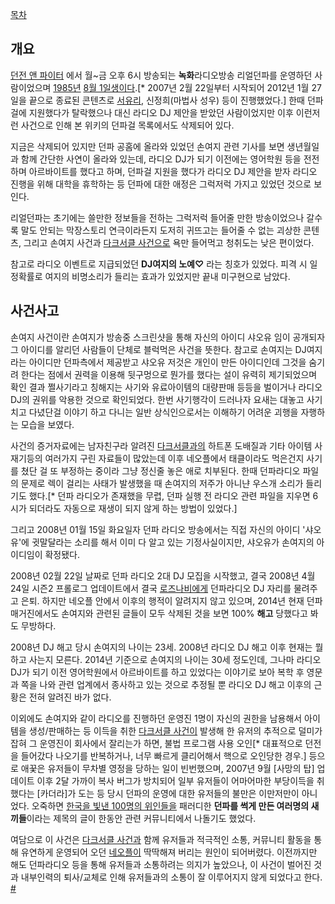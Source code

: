 [[목차]]

== 개요 ==
[[던전 앤 파이터]] 에서 월~금 오후 6시 방송되는 '''녹화'''라디오방송 리얼던파를 운영하던 사람이었으며 [[1985년]] [[8월 1일]]생이다.[* 2007년 2월 22일부터 시작되어 2012년 1월 27일을 끝으로 종료된 콘텐츠로 [[서유리]], 신정희(마법사 성우) 등이 진행했었다.] 한때 던파걸에 지원했다가 탈락했으나 대신 라디오 DJ 제안을 받았던 사람이었지만 이후 이런저런 사건으로 인해 본 위키의 던파걸 목록에서도 삭제되어 있다.

지금은 삭제되어 있지만 던파 공홈에 올라와 있었던 손여지 관련 기사를 보면 생년월일과 함께 간단한 사연이 올라와 있는데, 라디오 DJ가 되기 이전에는 영어학원 등을 전전하며 아르바이트를 했다고 하며, 던파걸 지원을 했다가 라디오 DJ 제안을 받자 라디오 진행을 위해 대학을 휴학하는 등 던파에 대한 애정은 그럭저럭 가지고 있었던 것으로 보인다.

리얼던파는 초기에는 쓸만한 정보들을 전하는 그럭저럭 들어줄 만한 방송이었으나 갈수록 말도 안되는 막장스토리 연극이라든지 도저히 귀뜨고는 들어줄 수 없는 괴상한 콘텐츠, 그리고 손여지 사건과 [[다크서클 사건]]으로 욕만 들어먹고 청취도는 낮은 편이었다.

참고로 라디오 이벤트로 지급되었던 '''DJ여지의 노예♡''' 라는 칭호가 있었다. 피격 시 일정확률로 여지의 비명소리가 들리는 효과가 있었지만 끝내 미구현으로 남았다.

== 사건사고 ==

손여지 사건이란 손여지가 방송중 스크린샷을 통해 자신의 아이디 샤오유 임이 공개되자 그 아이디를 알리던 사람들이 단체로 블럭먹은 사건을 뜻한다. 참고로 손여지는 DJ여지라는 아이디만 던파측에서 제공받고 샤오유 저것은 개인이 만든 아이디인데 그것을 숨기려 한다는 점에서 권력을 이용해 뒷구멍으로 뭔가를 했다는 설이 유력히 제기되었으며 확인 결과 쩔사기라고 칭해지는 사기와 유료아이템의 대량판매 등등을 벌이거나 라디오 DJ의 권위를 악용한 것으로 확인되었다. 한번 사기행각이 드러나자 요새는 대놓고 사기치고 다녔단걸 이야기 하고 다니는 일반 상식인으로서는 이해하기 어려운 괴행을 자행하는 모습을 보였다.

사건의 증거자료에는 남자친구라 알려진 [[다크서클]]과의 하트폰 도배질과 기타 아이템 사재기등의 여러가지 구린 자료들이 많았는데 이후 네오플에서 태클이라도 먹은건지 사기를 쳤단 걸 또 부정하는 중이라 그냥 정신줄 놓은 애로 치부된다. 한때 던파라디오 파일의 문제로 렉이 걸리는 사태가 발생했을 때 손여지의 저주가 아니냔 우스개 소리가 들리기도 했다.[* 던파 라디오가 존재했을 무렵, 던파 실행 전 라디오 관련 파일을 지우면 6시가 되더라도 자동으로 재생이 되지 않게 하는 방법이 있었다.]

그리고 2008년 01월 15일 화요일자 던파 라디오 방송에서는 직접 자신의 아이디 '샤오유'에 귓말달라는 소리를 해서 이미 다 알고 있는 기정사실이지만, 샤오유가 손여지의 아이디임이 확정됐다.

2008년 02월 22일 날짜로 던파 라디오 2대 DJ 모집을 시작했고, 결국 2008년 4월 24일 시즌2 프롤로그 업데이트에서 결국 [[로즈나비]]에게 던파라디오 DJ 자리를 물려주고 은퇴. 하지만 네오플 안에서 이후의 행적이 알려지지 않고 있으며, 2014년 현재 던파매거진에서도 손여지와 관련된 글들이 모두 삭제된 것을 보면 100% '''해고''' 당했다고 봐도 무방하다.

2008년 DJ 해고 당시 손여지의 나이는 23세. 2008년 라디오 DJ 해고 이후 현재는 뭘 하고 사는지 모른다. 2014년 기준으로 손여지의 나이는 30세 정도인데, 그나마 라디오 DJ가 되기 이전 영어학원에서 아르바이트를 하고 있었다는 이야기로 보아 복학 후 영문과 쪽을 나와 관련 업계에서 종사하고 있는 것으로 추정될 뿐 라디오 DJ 해고 이후의 근황은 전혀 알려진 바가 없다.

이외에도 손여지와 같이 라디오를 진행하던 운영진 1명이 자신의 권한을 남용해서 아이템을 생성/판매하는 등 이득을 취한 [[다크서클 사건]]이 발생해 한 유저의 추적으로 덜미가 잡혀 그 운영진이 회사에서 잘리는가 하면, 불법 프로그램 사용 오인[* 대표적으로 던전을 들어갔다 나오기를 반복하거나, 너무 빠르게 클리어해서 핵으로 오인당한 경우.] 등으로 애꿎은 유저들이 무차별 영정을 당하는 일이 빈번했으며, 2007년 9월 [사망의 탑] 업데이트 이후 2달 가까이 복사 버그가 방치되어 일부 유저들이 어마어마한 부당이득을 취했다는 [카더라]가 도는 등 당시 던파의 운영에 대한 유저들의 불만은 이만저만이 아니었다. 오죽하면 [[한국을 빛낸 100명의 위인들]]을 패러디한 '''던파를 썩게 만든 여러명의 새끼들'''이라는 제목의 글이 한동안 관련 커뮤니티에서 나돌기도 했었다.

여담으로 이 사건은 [[다크서클 사건]]과 함께 유저들과 적극적인 소통, 커뮤니티 활동을 통해 유연하게 운영되어 오던 [[네오플]]이 딱딱해져 버리는 원인이 되어버렸다. 이전까지만 해도 던파라디오 등을 통해 유저들과 소통하려는 의지가 높았으나, 이 사건이 벌어진 것과 내부인력의 퇴사/교체로 인해 유저들과의 소통이 잘 이루어지지 않게 되었다고 한다. [http://alkinade.blog.me/110187510686 #]
